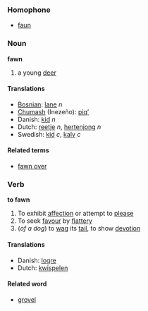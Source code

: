 ===Homophone===
*[[faun]]

===Noun===
'''fawn'''

# a young [[deer]]

====Translations====
*[[Bosnian]]: [[lane]] ''n''
*[[Chumash]] (Inezeño): [[piqʼ]]
* Danish: [[kid]] ''n''
*Dutch: [[reetje]] ''n'', [[hertenjong]] ''n''
*Swedish: [[kid]] ''c'', [[kalv]] ''c''

====Related terms====
*[[fawn over]]

=== Verb ===
'''to fawn'''
# To exhibit [[affection]] or attempt to [[please]]
# To seek [[favour]] by [[flattery]]
# (''of a dog'') to [[wag]] its [[tail]], to show [[devotion]]

====Translations====
* Danish: [[logre]]
*Dutch: [[kwispelen]]

====Related word====
*[[grovel]]